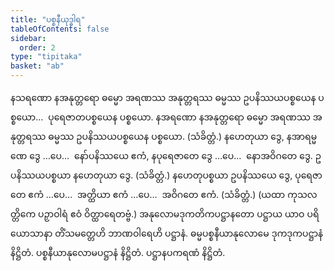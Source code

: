 ```yaml
---
title: "ပစ္စနီယုဒ္ဓါရ"
tableOfContents: false
sidebar:
  order: 2
type: "tipitaka"
basket: "ab"
---
```



<DynamicBreadcrumb />

<Division number="92">

<Paragraph number="195">
နသရဏော နအနုတ္တရော ဓမ္မော အရဏဿ အနုတ္တရဿ ဓမ္မဿ ဥပနိဿယပစ္စယေန ပစ္စယော…  ပုရေဇာတပစ္စယေန ပစ္စယော.
</Paragraph>

<Paragraph number="196">
နအရဏော နအနုတ္တရော ဓမ္မော အရဏဿ အနုတ္တရဿ ဓမ္မဿ ဥပနိဿယပစ္စယေန ပစ္စယော. (သံခိတ္တံ.) နဟေတုယာ ဒွေ, နအာရမ္မဏေ ဒွေ …ပေ…  နော်ပနိဿယေ ဧကံ, နပုရေဇာတေ ဒွေ …ပေ…  နောအဝိဂတေ ဒွေ.
</Paragraph>

<Paragraph number="197">
ဥပနိဿယပစ္စယာ နဟေတုယာ ဒွေ. (သံခိတ္တံ.)
</Paragraph>

<Paragraph number="198">
နဟေတုပစ္စယာ ဥပနိဿယေ ဒွေ, ပုရေဇာတေ ဧကံ …ပေ…  အတ္ထိယာ ဧကံ …ပေ…  အဝိဂတေ ဧကံ. (သံခိတ္တံ.)
</Paragraph>

<Paragraph number="199">
(ယထာ ကုသလတ္တိကေ ပဉှာဝါရံ ဧဝံ ဝိတ္ထာရေတဗ္ဗံ.)
</Paragraph>

<Paragraph number="200">
အနုလောမဒုကတိကပဋ္ဌာနတော ပဋ္ဌာယ ယာဝ ပရိယောသာနာ တိံသမတ္တေဟိ ဘာဏဝါရေဟိ ပဋ္ဌာနံ.

</Paragraph>
</Division>

<Paragraph number="201" type="center">
ဓမ္မပစ္စနီယာနုလောမေ ဒုကဒုကပဋ္ဌာနံ နိဋ္ဌိတံ.



</Paragraph>

<Paragraph number="202" type="center">
ပစ္စနီယာနုလောမပဋ္ဌာနံ နိဋ္ဌိတံ.



</Paragraph>

<Paragraph number="203" type="center">
ပဋ္ဌာနပကရဏံ နိဋ္ဌိတံ.
</Paragraph>